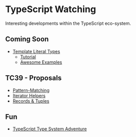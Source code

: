 # TypeScript Watching

Interesting developments within the TypeScript eco-system.

## Coming Soon

- [Template Literal Types](https://devblogs.microsoft.com/typescript/announcing-typescript-4-1-beta/#template-literal-types)
    - [Tutorial](https://dev.to/phenomnominal/i-need-to-learn-about-typescript-template-literal-types-51po)
    - [Awesome Examples](https://github.com/ghoullier/awesome-template-literal-types)

## TC39 - Proposals

 - [Pattern-Matching](https://github.com/tc39/proposal-pattern-matching)
 - [Iterator Helpers](https://github.com/tc39/proposal-iterator-helpers)
 - [Records & Tuples](https://github.com/tc39/proposal-record-tuple)

 ## Fun

 - [TypeScript Type System Adventure](https://ricklove.me/typescript-type-system-adventure)
